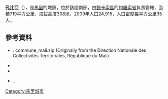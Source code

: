'''孔比亞'''（{{lang-fr|Koumbia}}），是[[馬里|馬里]]的城鎮，位於該國南部，由[[錫卡索區|錫卡索區]]的[[約羅索省|約羅索省]]負責管轄，面積719平方公里，海拔高度308米，2009年人口24,915，人口密度每平方公里35人。

==參考資料==
*{{citation |contribution=Common and Fundamental Operational Datasets Registry: Mali |publisher=United Nations Office for the Coordination of Humanitarian Affairs |url=http://cod.humanitarianresponse.info/country-region/mali |deadurl=yes |archiveurl=https://web.archive.org/web/20121214211137/http://cod.humanitarianresponse.info/country-region/Mali |archivedate=2012-12-14 |title=存档副本 |accessdate=2015-07-22 }}. commune_mali.zip (Originally from the Direction Nationale des Collectivités Territoriales, République du Mali)
*{{citation
 |url         = http://instat.gov.ml/documentation/sikasso.pdf
 |publisher   = République de Mali: Institut National de la Statistique
 |title       = Resultats Provisoires RGPH 2009 (Région de Sikasso)
 |language    = fr
 |deadurl     = yes
 |archiveurl  = https://www.webcitation.org/6AnYveESp?url=http://instat.gov.ml/documentation/sikasso.pdf
 |archivedate = 2012-09-19
 |accessdate  = 2015-07-22
}}
*{{citation |title=Communes de la Région de Sikasso |publisher=Ministère de l’administration territoriale et des collectivités locales, République du Mali |url=http://www.matcl.gov.ml/pdf/ComRegSikasso.pdf |language=fr |deadurl=yes |archiveurl=https://www.webcitation.org/6AnZ7FgpR?url=http://www.matcl.gov.ml/pdf/ComRegSikasso.pdf |archivedate=2012-09-19 |accessdate=2015-07-22 }}
*{{citation | title=Plan de Sécurité Alimentaire Commune Rurale de Koumbia 2006-2010 | publisher=Commissariat à la Sécurité Alimentaire, République du Mali, USAID-Mali | year=2006 | url=http://www.aec.msu.edu/fs2/mali_fd_strtgy/plans/sikasso/yorosso/psa_koumbia.pdf | language=fr | deadurl=yes | archiveurl=https://web.archive.org/web/20120908121745/http://www.aec.msu.edu/fs2/mali_fd_strtgy/plans/sikasso/yorosso/psa_koumbia.pdf | archivedate=2012年9月8日 | df= | accessdate=2015年7月22日 }}.

{{Coord|12|35|45|N|4|41|25|W|display=title}}

{{錫卡索區}}

[[Category:馬里城市|Category:馬里城市]]


{{Mali-geo-stub}}